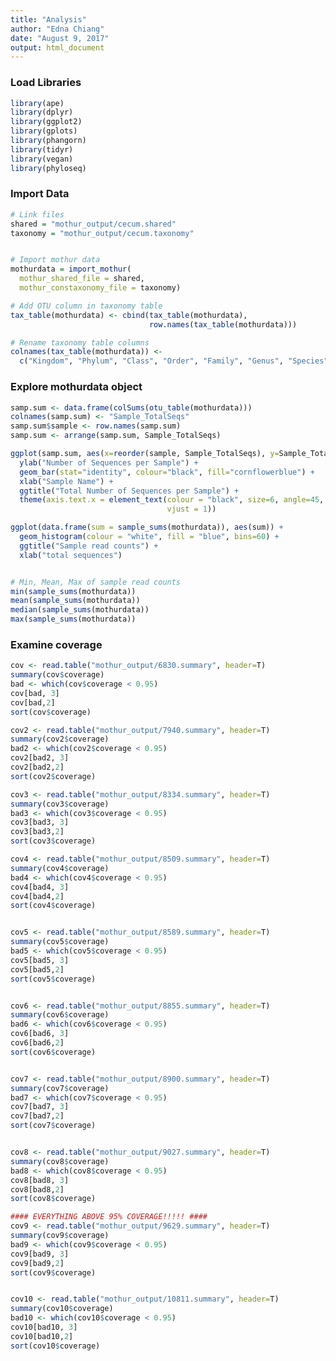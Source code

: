 ```yaml
---
title: "Analysis"
author: "Edna Chiang"
date: "August 9, 2017"
output: html_document
---
```

 
### Load Libraries
```r
library(ape)
library(dplyr)
library(ggplot2)
library(gplots)
library(phangorn)
library(tidyr)
library(vegan)
library(phyloseq)
```

### Import Data
```r
# Link files
shared = "mothur_output/cecum.shared"
taxonomy = "mothur_output/cecum.taxonomy"


# Import mothur data
mothurdata = import_mothur(
  mothur_shared_file = shared,
  mothur_constaxonomy_file = taxonomy)

# Add OTU column in taxonomy table
tax_table(mothurdata) <- cbind(tax_table(mothurdata), 
                               row.names(tax_table(mothurdata)))

# Rename taxonomy table columns
colnames(tax_table(mothurdata)) <- 
  c("Kingdom", "Phylum", "Class", "Order", "Family", "Genus", "Species")

```

### Explore mothurdata object
```r
samp.sum <- data.frame(colSums(otu_table(mothurdata)))
colnames(samp.sum) <- "Sample_TotalSeqs"
samp.sum$sample <- row.names(samp.sum)
samp.sum <- arrange(samp.sum, Sample_TotalSeqs)

ggplot(samp.sum, aes(x=reorder(sample, Sample_TotalSeqs), y=Sample_TotalSeqs)) +
  ylab("Number of Sequences per Sample") +
  geom_bar(stat="identity", colour="black", fill="cornflowerblue") +
  xlab("Sample Name") +
  ggtitle("Total Number of Sequences per Sample") + 
  theme(axis.text.x = element_text(colour = "black", size=6, angle=45, hjust = 1,
                                   vjust = 1))

ggplot(data.frame(sum = sample_sums(mothurdata)), aes(sum)) + 
  geom_histogram(colour = "white", fill = "blue", bins=60) + 
  ggtitle("Sample read counts") + 
  xlab("total sequences")


# Min, Mean, Max of sample read counts
min(sample_sums(mothurdata))
mean(sample_sums(mothurdata))
median(sample_sums(mothurdata))
max(sample_sums(mothurdata))
```
 

### Examine coverage
```r
cov <- read.table("mothur_output/6830.summary", header=T)
summary(cov$coverage)
bad <- which(cov$coverage < 0.95)
cov[bad, 3]
cov[bad,2]
sort(cov$coverage)

cov2 <- read.table("mothur_output/7940.summary", header=T)
summary(cov2$coverage)
bad2 <- which(cov2$coverage < 0.95)
cov2[bad2, 3]
cov2[bad2,2]
sort(cov2$coverage)

cov3 <- read.table("mothur_output/8334.summary", header=T)
summary(cov3$coverage)
bad3 <- which(cov3$coverage < 0.95)
cov3[bad3, 3]
cov3[bad3,2]
sort(cov3$coverage)

cov4 <- read.table("mothur_output/8509.summary", header=T)
summary(cov4$coverage)
bad4 <- which(cov4$coverage < 0.95)
cov4[bad4, 3]
cov4[bad4,2]
sort(cov4$coverage)


cov5 <- read.table("mothur_output/8589.summary", header=T)
summary(cov5$coverage)
bad5 <- which(cov5$coverage < 0.95)
cov5[bad5, 3]
cov5[bad5,2]
sort(cov5$coverage)


cov6 <- read.table("mothur_output/8855.summary", header=T)
summary(cov6$coverage)
bad6 <- which(cov6$coverage < 0.95)
cov6[bad6, 3]
cov6[bad6,2]
sort(cov6$coverage)


cov7 <- read.table("mothur_output/8900.summary", header=T)
summary(cov7$coverage)
bad7 <- which(cov7$coverage < 0.95)
cov7[bad7, 3]
cov7[bad7,2]
sort(cov7$coverage)


cov8 <- read.table("mothur_output/9027.summary", header=T)
summary(cov8$coverage)
bad8 <- which(cov8$coverage < 0.95)
cov8[bad8, 3]
cov8[bad8,2]
sort(cov8$coverage)

#### EVERYTHING ABOVE 95% COVERAGE!!!!! ####
cov9 <- read.table("mothur_output/9629.summary", header=T)
summary(cov9$coverage)
bad9 <- which(cov9$coverage < 0.95)
cov9[bad9, 3]
cov9[bad9,2]
sort(cov9$coverage)


cov10 <- read.table("mothur_output/10811.summary", header=T)
summary(cov10$coverage)
bad10 <- which(cov10$coverage < 0.95)
cov10[bad10, 3]
cov10[bad10,2]
sort(cov10$coverage)


```